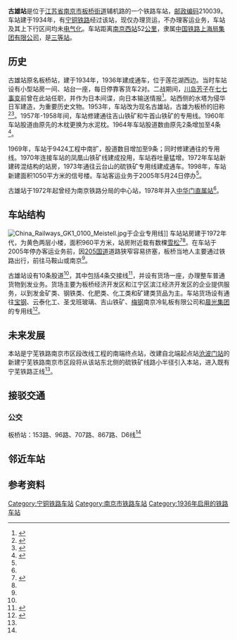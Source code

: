 {{noteTA
|1=zh-cn:始发车次; zh-hk:列車班次;
|2=zh-cn:车次; zh-hk:班次;
}}
{{Infobox China railway station
|车站名称 = 古雄站
|图片=201601 ND5s at Guxiong Station.jpg
|图片介绍=
|其他名称=板桥站
|车站拼音 = Guxiong
|英文名称 = Guxiong Railway Station
|车站代码 = 30764<ref>{{cite book|title=中华人民共和国铁路车站代码（GB/T 10302-2010）|publisher=中国标准出版社|year=2010|isbn=155066140495|ignore-isbn-error=true|pages=12}}</ref>
|电报码 = GOH
|拼音码 = GXI
|车站位置 = [[江苏省|江苏省]][[南京市|南京市]][[雨花台区|雨花台区]][[板桥街道_(雨花台区)|板桥街道]]辅机路71号
|坐标 = {{coord|31.919896|N|118.656005|E|display=inline,title}}
|归属 = [[上海局集团|上海局集团]][[南京东直属站|南京东直属站]]
|车站等级 = [[三等站_(中铁)|三等站]]
|线路 = [[宁铜铁路|宁铜铁路]]
|tracks = 10
}}
'''古雄站'''是位于[[江苏省|江苏省]][[南京市|南京市]][[板桥街道_(雨花台区)|板桥街道]]辅机路的一个铁路车站，[[邮政编码|邮政编码]]210039。车站建于1934年，有[[宁铜铁路|宁铜铁路]]经过该站，现仅办理货运，不办理客运业务，车站及其上下行区间均未[[电气化|电气化]]。车站距离[[南京西站|南京西站]]52[[公里|公里]]，隶属[[中国铁路上海局集团有限公司|中国铁路上海局集团有限公司]]，是[[三等站_(中铁)|三等站]]。

==历史==
古雄站原名板桥站，建于1934年，1936年建成通车，位于莲花湖西边。当时车站设有小型站房一间、站台一座，每日停靠客货车2对。二战期间，[[川岛芳子|川岛芳子]]在[[七七事变|七七事变]]前曾在此站任职，并作为日本间谍，向日本输送情报<ref name="nanjingstation">{{cite news|title=老沪宁铁路从这里经过|url=http://jiangsu.sina.com.cn/news/general/2013-08-20/074268143_2.html|publisher=新浪网|date=2013-08-20|accessdate=2017-12-07|archive-date=2019-06-09|archive-url=https://web.archive.org/web/20190609150006/http://jiangsu.sina.com.cn/news/general/2013-08-20/074268143_2.html|dead-url=no}}</ref>。站西侧的水塔为侵华日军建造，为重要历史文物。1953年，车站改为现名古雄站，古雄为板桥的旧称<ref>{{cite news|title=坐上最后的绿皮火车，别忘了欣赏沿途的历史|url=http://chuansong.me/n/822682352760|publisher=南京生活研究小组|date=2016-01-05|accessdate=2017-12-07|archive-date=2017-12-07|archive-url=https://web.archive.org/web/20171207084552/http://chuansong.me/n/822682352760|dead-url=no}}</ref><ref name="yuhuatainame">{{cite book|author1=南京市雨花台区地名委员会|author2=南京市雨花台区城乡建设局|title=南京市雨花台区地名志|year=1992|type=内部资料}}</ref>{{rp|118}}。1957年-1958年间，车站修建通往吉山铁矿和牛首山铁矿的专用线。1960年车站股道由原先的木枕更换为水泥枕。1964年车站股道数由原先2条增加至4条<ref name="banqiao">{{cite book|author=雨花台区板桥街道志编纂委员会|title=板桥街道志|publisher=中国文史出版社|year=2008|isbn=9787503423048}}</ref>{{rp|133,139}}。

1969年，车站于9424工程中南扩，股道数目增加至9条；同时修建通往{{link-en|梅山钢铁|Meishan Iron and Steel}}的专用线。1970年连接车站的凤凰山铁矿线建成投用，车站吞吐量猛增。1972年车站新建砖混结构的站房，1973年通往云台山的硫铁矿专用线建成通车。1998年，车站新建面积1050平方米的信号楼。车站客运业务于2005年5月24日停办<ref name="banqiao"/>{{rp|133,134}}。

古雄站于1972年起曾经为南京铁路分局的中心站，1978年并入[[中华门站_(铁路)|中华门直属站]]<ref name="yuhuatainame"/>{{rp|118}}。

==车站结构==
[[File:China_Railways_GK1_0100_Meistell.jpg|thumb]]于企业专用线]]
车站站房建于1972年代，为黄色两层小楼，面积960平方米，站房附近栽有数棵[[雪松|雪松]]<ref>{{cite web|title=1937年，南京板桥火车站李士群暗战川岛芳子(组图)|url=http://www.kaixian.tv/gd/2015/1126/993205.html|publisher=现代快报|date=2015-11-26|access-date=2017-12-07|archive-date=2017-12-07|archive-url=https://web.archive.org/web/20171207083840/http://www.kaixian.tv/gd/2015/1126/993205.html|dead-url=no}}</ref><ref name="banqiao"/>{{rp|133}}。在车站于2005年停办客运业务前，因[[205国道|205国道]]道路狭窄容易挤塞，板桥当地人主要通过铁路出行，前往马鞍山或南京<ref name="nanjingstation"/>。

古雄站设有10条股道<ref name="yuhuatainame"/>{{rp|118}}，其中包括4条交接线<ref name="nw">{{cite web|title=改建铁路宁芜铁路扩能改造工程环境影响报告（征求意见稿）|url=https://whfgw.wuhu.gov.cn/group4/M00/06/60/rBgXDmFpSK-ASjguAL22-druSVQ115.pdf|publisher=中铁第四勘察设计院集团有限公司|year=2021|via=芜湖市人民政府|access-date=2021-11-14|archive-date=2021-11-08|archive-url=https://web.archive.org/web/20211108224508/https://whfgw.wuhu.gov.cn/group4/M00/06/60/rBgXDmFpSK-ASjguAL22-druSVQ115.pdf}}</ref>，并设有货场一座，办理整车普通货物到发业务。货场主要为板桥经济开发区和江宁区滨江经济开发区的企业提供服务，以到发金矿类、钢铁类、化肥类、化工类和矿建类货品为主。车站货场设有通往[[宝钢|宝钢]]{{link-en|梅山钢铁|Meishan Iron and Steel}}、云泰化工、圣戈班玻璃、吉山铁矿、[[梅钢|梅钢]]南京冷轧板有限公司和[[晨光集团|晨光集团]]的专用线<ref name="12306info">{{Cite web |url=http://hyfw.12306.cn/hyinfo/action/FwcszsAction_index?type=1 |title=12306货运站点查询 上海铁路局 |accessdate=2017-12-07 |archive-date=2016-11-06 |archive-url=https://web.archive.org/web/20161106075157/http://hyfw.12306.cn/hyinfo/action/FwcszsAction_index?type=1 |dead-url=no }}</ref>。

==未来发展==
本站是宁芜铁路南京市区段改线工程的南端终点站，改建自北端起点站[[沧波门站|沧波门站]]的新建宁芜铁路南京市区段将从该站东北侧的硫铁矿线路小半径引入本站，进入既有宁芜铁路正线<ref name="nw"/>。

==接驳交通==
===公交===
板桥站：153路、96路、707路、867路、D6线<ref name="12306info"/>

== 邻近车站 ==
{{start rail box|[[File:China_Railways.svg|16px]] [[中国铁路|中国铁路]]}}
{{s-inop|[[建宁站|建宁站]]|{{站|南京西}}方向}}
{{s-line|[[宁铜铁路|宁铜铁路]]<br />← 5km 古雄站 8km →}}
{{s-inop|[[江宁镇站|江宁镇站]]|{{站|铜陵西}}方向}}
{{end box}}

== 参考资料 ==
{{commonscat|Guxiong Railway Station}}
{{reflist}}

{{宁铜铁路}}

[[Category:宁铜铁路车站|Category:宁铜铁路车站]]
[[Category:南京市铁路车站|Category:南京市铁路车站]]
[[Category:1936年启用的铁路车站|Category:1936年启用的铁路车站]]